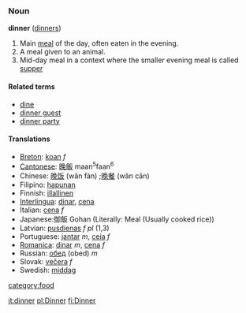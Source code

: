 ===Noun===
'''dinner''' ([[dinners]])

# Main [[meal]] of the day, often eaten in the evening.
# A meal given to an animal.
# Mid-day meal in a context where the smaller evening meal is called [[supper]]

====Related terms====
*[[dine]]
*[[dinner guest]]
*[[dinner party]]

====Translations====
*[[Breton]]: [[koan]] ''f''
*[[Cantonese]]: [[晚飯]] maan<sup>5</sup>faan<sup>6</sup>
*Chinese: [[晚]][[饭]] (wăn fàn) ;[[晚]][[餐]] (wăn cān)
*Filipino: [[hapunan]]
*Finnish: [[illallinen]]
*[[Interlingua]]: [[dinar]], [[cena]]
*Italian: [[cena]] ''f''
*Japanese:御飯 Gohan (Literally: Meal (Usually cooked rice))
*Latvian: [[pusdienas]] ''f pl'' (1,3)
*Portuguese: [[jantar]] ''m'', [[ceia]] ''f''
*[[Romanica]]: [[dinar]] ''m'', [[cena]] ''f''
*Russian: [[обед]] (obed) ''m''
*Slovak: [[večera]] ''f''
*Swedish: [[middag]]

[[category:food]]

[[it:dinner]]
[[pl:Dinner]]
[[fi:Dinner]]